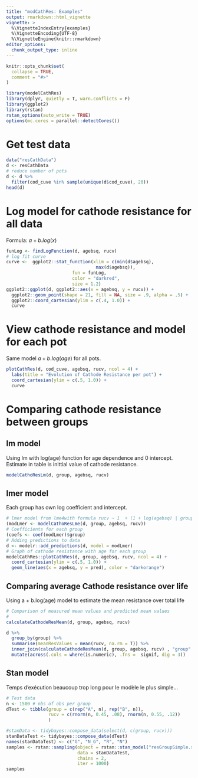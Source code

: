 ```yaml
---
title: "modCathRes: Examples"
output: rmarkdown::html_vignette
vignette: >
  %\VignetteIndexEntry{examples}
  %\VignetteEncoding{UTF-8}
  %\VignetteEngine{knitr::rmarkdown}
editor_options: 
  chunk_output_type: inline
---
```


```r
knitr::opts_chunk$set(
  collapse = TRUE,
  comment = "#>"
)
```

```r
library(modelCathRes)
library(dplyr, quietly = T, warn.conflicts = F)
library(ggplot2)
library(rstan)
rstan_options(auto_write = TRUE)
options(mc.cores = parallel::detectCores())
```

# Get test data

```r
data("resCathData")
d <- resCathData
# reduce number of pots 
d <- d %>% 
  filter(cod_cuve %in% sample(unique(d$cod_cuve), 20))
head(d)
```

# Log model for cathode resistance for all data

Formula: $a + b.log(x)$

```r
funLog <- findLogFunction(d, agebsq, rucv)
# log fit curve
curve <-  ggplot2::stat_function(xlim = c(min(d$agebsq),
                                  max(d$agebsq)),
                         fun = funLog,
                         color = "darkred",
                         size = 1.2) 
ggplot2::ggplot(d, ggplot2::aes(x = agebsq, y = rucv)) +
  ggplot2::geom_point(shape = 21, fill = NA, size = .9, alpha = .5) +
  ggplot2::coord_cartesian(ylim = c(.4, 1.0)) +
  curve
```

# View cathode resistance and model for each pot

Same model $a + b.log(age)$ for all pots.

```r
plotCathRes(d, cod_cuve, agebsq, rucv, ncol = 4) +
  labs(title = "Evolution of Cathode Resistance per pot") +
  coord_cartesian(ylim = c(.5, 1.0)) +
  curve
```

# Comparing cathode resistance between groups

## lm model

Using lm with log(age) function for age dependence and 0 intercept.
Estimate in table is inittial value of cathode resistance.

```r
modelCathoResLm(d, group, agebsq, rucv)
```

## lmer model

Each group has own log coefficient and intercept.

```r
# lmer model from lme4with formula rucv ~ 1  + (1 + log(agebsq) | group))
(modLmer <- modelCathoResLme(d, group, agebsq, rucv))
# Coefficients for each group
(coefs <- coef(modLmer)$group)
# Adding predictions to data
d <- modelr::add_predictions(d, model = modLmer)
# Graph of cathode resistance with age for each group
modelCathRes::plotCathRes(d, group, agebsq, rucv, ncol = 4) +
  coord_cartesian(ylim = c(.5, 1.0)) +
  geom_line(aes(x = agebsq, y = pred), color = "darkorange")
```

## Comparing average Cathode resistance over life

Using a + b.log(age) model to estimate the mean resistance over total
life

```r
# Comparison of measured mean values and predicted mean values
# 
calculateCathodeResMean(d, group, agebsq, rucv)

d %>% 
  group_by(group) %>% 
  summarise(meanResValues = mean(rucv, na.rm = T)) %>% 
  inner_join(calculateCathodeResMean(d, group, agebsq, rucv) , "group" ) %>% 
  mutate(across(.cols = where(is.numeric), .fns =  signif, dig = 3))
```

## Stan model

Temps d'exécution beaucoup trop long pour le modèle le plus simple...

```r
# Test data
n <- 1500 # nbs of obs per group
dTest <- tibble(group = c(rep("A", n), rep("B", n)),
                rucv = c(rnorm(n, 0.45, .08), rnorm(n, 0.55, .12))
                ) 

#stanData <- tidybayes::compose_data(select(d, c(group, rucv)))
stanDataTest <- tidybayes::compose_data(dTest)
names(stanDataTest) <- c("G", "N_G", "R", "N")
samples <- rstan::sampling(object = rstan::stan_model("resGroupSimple.stan"),
                           data = stanDataTest,
                           chains = 2,
                           iter = 1000)
samples
```

